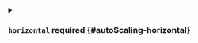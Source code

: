 


<details className="config-field" data-expandable="true">
<summary>

### `horizontal` <span className="config-field-required" data-required="false">required</span> <span className="config-field-type"></span> <span className="config-field-default"></span> <span className="config-field-enum"></span> {#autoScaling-horizontal}



</summary>

<PartialHorizontalreference />


</details>
